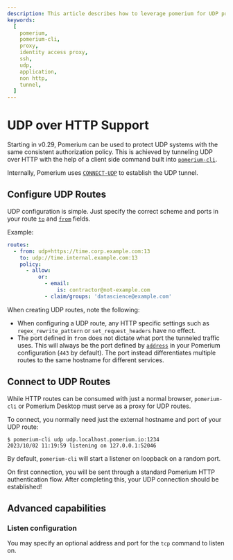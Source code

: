 ```yaml
---
description: This article describes how to leverage pomerium for UDP proxying.
keywords:
  [
    pomerium,
    pomerium-cli,
    proxy,
    identity access proxy,
    ssh,
    udp,
    application,
    non http,
    tunnel,
  ]
---
```



# UDP over HTTP Support

Starting in v0.29, Pomerium can be used to protect UDP systems with the same consistent authorization policy. This is achieved by tunneling UDP over HTTP with the help of a client side command built into [`pomerium-cli`](/docs/clients/pomerium-cli).

Internally, Pomerium uses [`CONNECT-UDP`](https://datatracker.ietf.org/doc/html/rfc9298) to establish the UDP tunnel.

## Configure UDP Routes

UDP configuration is simple. Just specify the correct scheme and ports in your route [`to`](/docs/reference/routes/to) and [`from`](/docs/reference/routes/from) fields.

Example:

```yaml
routes:
  - from: udp+https://time.corp.example.com:13
    to: udp://time.internal.example.com:13
    policy:
      - allow:
          or:
            - email:
                is: contractor@not-example.com
            - claim/groups: 'datascience@example.com'
```

When creating UDP routes, note the following:

- When configuring a UDP route, any HTTP specific settings such as `regex_rewrite_pattern` or `set_request_headers` have no effect.
- The port defined in `from` does not dictate what port the tunneled traffic uses. This will always be the port defined by [`address`](/docs/reference/address) in your Pomerium configuration (`443` by default). The port instead differentiates multiple routes to the same hostname for different services.

## Connect to UDP Routes

While HTTP routes can be consumed with just a normal browser, `pomerium-cli` or Pomerium Desktop must serve as a proxy for UDP routes.

To connect, you normally need just the external hostname and port of your UDP route:

```shell-session
$ pomerium-cli udp udp.localhost.pomerium.io:1234
2023/10/02 11:19:59 listening on 127.0.0.1:52046
```

By default, `pomerium-cli` will start a listener on loopback on a random port.

On first connection, you will be sent through a standard Pomerium HTTP authentication flow. After completing this, your UDP connection should be established!

## Advanced capabilities

### Listen configuration

You may specify an optional address and port for the `tcp` command to listen on.

<CLIClientCertificates protocol="udp" />
